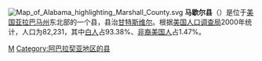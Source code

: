 [[File:Map_of_Alabama_highlighting_Marshall_County.svg|right]]
'''马歇尔县'''（{{lang-en|Marshall County}}）是位于[[美国|美国]][[亚拉巴马州|亚拉巴马州]]东北部的一个县，县治[[甘特斯维尔_(亚拉巴马州)|甘特斯维尔]]。根据[[美国人口调查局|美国人口调查局]]2000年统计，人口为82,231，其中[[白人|白人]]占93.38%、[[非裔美国人|非裔美国人]]占1.47%。

{{馬歇爾縣 (阿拉巴馬州)}}
{{Alabama}}
{{Alabama-stub}}

[[Category:亞拉巴馬州行政區劃|M]]
[[Category:阿巴拉契亚地区的县|Category:阿巴拉契亚地区的县]]